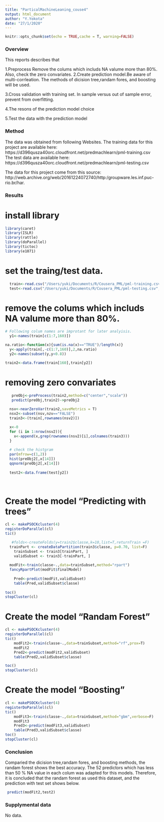 ```yaml
---
title: "ParticalMachineLeaning_couse4"
output: html_document
author: "Y.Yokota"
date: "27/1/2020"
---
```


```r
knitr::opts_chunk$set(echo = TRUE,cache = T, warning=FALSE)
```

### Overview

This reports describes that 

1.Preprocess
  Remove the colums which includs  NA valume more than 80%. Also, check the zero convariates.
2.Create prediction model.Be aware of multi-corrleation.
  The methods of dicision tree,randam fores, and boosting will be used.

3.Cross validation with training set. In sample versus out of sample error, prevent from overfitting. 

4.The resons of the prediction model choice

5.Test the data with the prediction model



### Method

The data was obtained from following Websites.
  The training data for this project are available here:
  https://d396qusza40orc.cloudfront.net/predmachlearn/pml-training.csv
  The test data are available here:
  https://d396qusza40orc.cloudfront.net/predmachlearn/pml-testing.csv

  The data for this project come from this source:   http://web.archive.org/web/20161224072740/http:/groupware.les.inf.puc-rio.br/har. 
  

### Results

# install library
```r
library(caret)
library(ISLR)
library(rattle)
library(doParallel)
library(tictoc)
library(e1071)

```

# set the traing/test data.

```r

  train<-read.csv("/Users/yuki/Documents/R/Cousera_PML/pml-training.csv",header = T,na.strings = c("#DIV/0!","","NA"))
  test<-read.csv("/Users/yuki/Documents/R/Cousera_PML/pml-testing.csv",header = T,na.strings= c("#DIV/0!","","NA"))

```

# remove the colums which includs  NA valume more than 80%.

```r
# Following colum names are improtant for later analyisis.
  y1<-names(train[c(1:7,160)])

na.ratio<-function(x){sum(is.na(x)=="TRUE")/length(x)}
  y<-apply(train[,-c(1:7,160)],2,na.ratio)
  y2<-names(subset(y,y<0.8))

train2<-data.frame(train[160],train[y2])

```


# removing zero convariates

```r
   preObj<-preProcess(train2,method=c("center","scale"))
   predict(preObj,train2)->preObj2
   
  nsv<-nearZeroVar(train2,saveMetrics = T)
  nsv2<-subset(nsv,nzv=="FALSE")
  train3<-(train[,rownames(nsv2)])

  x<-0
  for (i in 1:nrow(nsv2)){
    x<-append(x,grep(rownames(nsv2)[i],colnames(train3)))
  }
  
  # check the histgram
  par(mfrow=c(1,2))
  hist(preObj2[,x[14]])
  qqnorm(preObj2[,x[14]])
  
  test2<-data.frame(test[y2])

  
```

# Create the model "Predicting with trees"

```r
cl <- makePSOCKcluster(4)
registerDoParallel(cl)
tic()

   #folds<-createFolds(y=train2$classe,k=10,list=T,returnTrain =F)
  trainPart <- createDataPartition(train3$classe, p=0.70, list=F)
    trainSubset <- train3[trainPart, ]
    validSubset <- train3[-trainPart, ] 
    
  modFit<-train(classe~.,data=trainSubset,method="rpart")
  fancyRpartPlot(modFit$finalModel)
  
    Pred<-predict(modFit,validSubset)
    table(Pred,validSubset$classe)
  
toc()
stopCluster(cl)
```

# Create the model "Randam Forest"

```r
cl <- makePSOCKcluster(4)
registerDoParallel(cl)
tic()
    modFit2<-train(classe~.,data=trainSubset,method="rf",prox=T)
    modFit2
    Pred2<-predict(modFit2,validSubset)
    table(Pred2,validSubset$classe)

toc()
stopCluster(cl)
```

# Create the model "Boosting"
```r

cl <- makePSOCKcluster(4)
registerDoParallel(cl)
tic()
    modFit3<-train(classe~.,data=trainSubset,method="gbm",verbose=F)
    modFit3
    Pred3<-predict(modFit3,validSubset)
    table(Pred3,validSubset$classe)
toc()
stopCluster(cl)
```

### Conclusion

 Comparied the dicision tree,randam fores, and boosting methods, the randam forest shows the best accuracy. The 52 predictors which has less than 50 % NA value in each colum was adapted for this models.
 Therefore, it is concluded that the randam forest as used this dataset, and the prediction with test set shows below.

```r
 predict(modFit2,test2)
```


### Supplymental data

No data.

